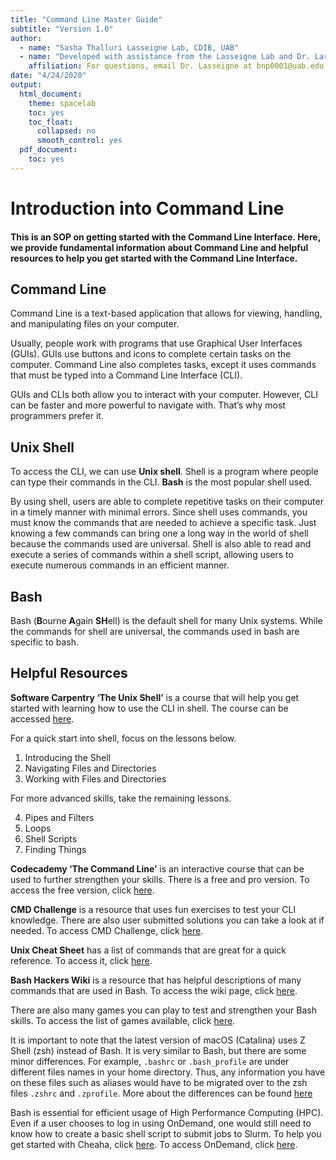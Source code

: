 ```yaml
---
title: "Command Line Master Guide"
subtitle: "Version 1.0"
author: 
  - name: "Sasha Thalluri Lasseigne Lab, CDIB, UAB"
  - name: "Developed with assistance from the Lasseigne Lab and Dr. Lara Ianov, UAB"
    affiliation: For questions, email Dr. Lasseigne at bnp0001@uab.edu
date: "4/24/2020"
output:
  html_document:
    theme: spacelab
    toc: yes
    toc_float:
      collapsed: no
      smooth_control: yes
  pdf_document:
    toc: yes
---
```


# Introduction into Command Line

#### This is an SOP on getting started with the Command Line Interface. Here, we provide fundamental information about Command Line and helpful resources to help you get started with the Command Line Interface. 

## Command Line 

Command Line is a text-based application that allows for viewing, handling, and manipulating files on your computer. 

Usually, people work with programs that use Graphical User Interfaces (GUIs). GUIs use buttons and icons to complete certain tasks on the computer. Command Line also completes tasks, except it uses commands that must be typed into a Command Line Interface (CLI). 

GUIs and CLIs both allow you to interact with your computer. However, CLI can be faster and more powerful to navigate with. That's why most programmers prefer it.

## Unix Shell

To access the CLI, we can use **Unix shell**. Shell is a program where people can type their commands in the CLI. **Bash** is the most popular shell used. 

By using shell, users are able to complete repetitive tasks on their computer in a timely manner with minimal errors. Since shell uses commands, you must know the commands that are needed to achieve a specific task. Just knowing a few commands can bring one a long way in the world of shell because the commands used are universal. Shell is also able to read and execute a series of commands within a shell script, allowing users to execute numerous commands in an efficient manner.

## Bash

Bash (**B**ourne **A**gain **SH**ell) is the default shell for many Unix systems. While the commands for shell are universal, the commands used in bash are specific to bash. 

## Helpful Resources 

**Software Carpentry 'The Unix Shell'** is a course that will help you get started with learning how to use the CLI in shell. The course can be accessed [here](http://swcarpentry.github.io/shell-novice/).

For a quick start into shell, focus on the lessons below.

1. Introducing the Shell
2. Navigating Files and Directories
3. Working with Files and Directories

For more advanced skills, take the remaining lessons.

4. Pipes and Filters
5. Loops
6. Shell Scripts
7. Finding Things

**Codecademy 'The Command Line'** is an interactive course that can be used to further strengthen your skills. There is a free and pro version. To access the free version, click [here](https://www.codecademy.com/learn/learn-the-command-line). 

**CMD Challenge** is a resource that uses fun exercises to test your CLI knowledge. There are also user submitted solutions you can take a look at if needed. To access CMD Challenge, click [here](https://cmdchallenge.com).

**Unix Cheat Sheet** has a list of commands that are great for a quick reference. To access it, click [here](http://cheatsheetworld.com/programming/unix-linux-cheat-sheet/).

**Bash Hackers Wiki** is a resource that has helpful descriptions of many commands that are used in Bash. To access the wiki page, click [here](https://wiki.bash-hackers.org).

There are also many games you can play to test and strengthen your Bash skills. To access the list of games available, click [here](https://www.ostechnix.com/test-your-bash-skills-by-playing-command-line-games/).

It is important to note that the latest version of macOS (Catalina) uses Z Shell (zsh) instead of Bash. It is very similar to Bash, but there are some minor differences. For example, ```.bashrc```  or ```.bash_profile``` are under different files names in your home directory. Thus, any information you have on these files such as aliases would have to be migrated over to the zsh files ```.zshrc``` and ```.zprofile```. More about the differences can be found [here](https://apple.stackexchange.com/questions/361870/what-are-the-practical-differences-between-bash-and-zsh)

Bash is essential for efficient usage of High Performance Computing (HPC). Even if a user chooses to log in using OnDemand, one would still need to know how to create a basic shell script to submit jobs to Slurm. To help you get started with Cheaha, click [here](https://docs.uabgrid.uab.edu/wiki/Cheaha2_GettingStarted). To access OnDemand, click [here](https://rc.uab.edu/pun/sys/dashboard).










